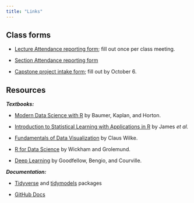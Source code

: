 ```yaml
---
title: "Links"
---
```


## Class forms {#sec-class-forms}

-   [Lecture Attendance reporting form](https://docs.google.com/forms/d/e/1FAIpQLSdSZhPOz5CRHg23aOegnwJzjKNndAdcc2LvS3LSL0z7ZBmh-g/viewform?usp=sf_link); fill out once per class meeting.

- [Section Attendance reporting form](https://forms.gle/fzBxy6bbTUVdtJpB9)

-   [Capstone project intake form](https://docs.google.com/forms/d/e/1FAIpQLSdRUs6jXQg1PnhzL1ZB0FlFcgV_4szJ-7zAdNW7uGT_6aBvFw/viewform?usp=sf_link); fill out by October 6.

## Resources

***Textbooks:***

-   [Modern Data Science with R](https://mdsr-book.github.io/mdsr2e/) by Baumer, Kaplan, and Horton.

-   [Introduction to Statistical Learning with Applications in R](https://www.statlearning.com/) by James *et al.*

-   [Fundamentals of Data Visualization](https://clauswilke.com/dataviz/) by Claus Wilke.

-   [R for Data Science](https://r4ds.had.co.nz/) by Wickham and Grolemund.

-   [Deep Learning](https://www.deeplearningbook.org/) by Goodfellow, Bengio, and Courville.

***Documentation:***

-   [Tidyverse](https://www.tidyverse.org/) and [tidymodels](https://www.tidymodels.org/) packages

-   [GitHub Docs](https://docs.github.com/en)
